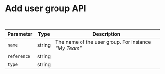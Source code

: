 
# Add user group API

```graphql
 
```

| Parameter   | Type   | Description                                          |
|-------------|--------|------------------------------------------------------|
| `name`      | string | The name of the user group. For instance _“My Team”_ |
| `reference` | string |                                                      |
| `type`      | string |                                                      |
